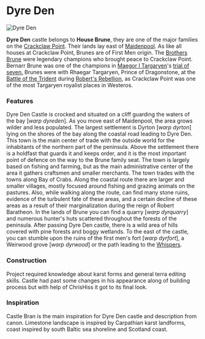 

# Dyre Den

<Image
  src="https://cdn.sanity.io/images/1as7cn02/production/38152b60348e20226371442c782608237212d435-1920x1001.png?w=976&h=350&fit=crop&crop=center&auto=format"
  alt="Dyre Den"
  width={976}
  height={350}
/>

<ProjectDetails
  floatRight
  region="Crownlands"
  house="House Brune of the Dyre Den"
  type="Castle"
  status="Completed"
  warp="/warp dyreden"
  projectLead="Nomorefun_"
  dateStarted="March 19, 2020"
  dateCompleted="March 7, 2022"
/>

**Dyre Den** castle belongs to **House Brune**, they are one of the major families on the [Crackclaw Point](https://awoiaf.westeros.org/index.php/Crackclaw_Point). Their lands lay east of [Maidenpool](https://westeroscraft.com/wiki/crownlands/maidenpool). As like all houses at Crackclaw Point, Brunes are of First Men origin. The [Brothers Brune](https://awoiaf.westeros.org/index.php/Brothers_Brune) were legendary champions who brought peace to Crackclaw Point. Bernarr Brune was one of the champions in [Maegor I Targaryen](https://awoiaf.westeros.org/index.php/Maegor_I_Targaryen)'s [trial of seven.](https://awoiaf.westeros.org/index.php/Trial_of_seven) Brunes were with Rhaegar Targaryen, Prince of Dragonstone, at the [Battle of the Trident](https://awoiaf.westeros.org/index.php/Battle_of_the_Trident) during [Robert's Rebellion](https://awoiaf.westeros.org/index.php/Robert%27s_Rebellion), as Crackclaw Point was one of the most Targaryen royalist places in Westeros.

### Features

Dyre Den Castle is crocked and situated on a cliff guarding the waters of the bay [_warp dyreden_]. As you move east of Maidenpool, the area grows wilder and less populated. The largest settlement is Dyrton [_warp dyrton_] lying on the shores of the bay along the coastal road leading to Dyre Den. This town is the main center of trade with the outside world for the inhabitants of the northern part of the peninsula. Above the settlement there is a holdfast that guards it and keeps order, and it is the most important point of defence on the way to the Brune family seat. The town is largely based on fishing and farming, but as the main administrative center of the area it gathers craftsmen and smaller merchants. The town trades with the towns along Bay of Crabs. Along the coastal route there are larger and smaller villages, mostly focused around fishing and grazing animals on the pastures. Also, while walking along the route, can find many stone ruins, evidence of the turbulent fate of these areas, and a certain decline of these areas as a result of their marginalization during the reign of Robert Baratheon. In the lands of Brune you can find a quarry [_warp dyrquarry_] and numerous hunter's huts scattered throughout the forests of the peninsula. After passing Dyre Den castle, there is a wild area of hills covered with pine forests and boggy wetlands. To the east of the castle, you can stumble upon the ruins of the first men's fort [_warp dyrfort_], a Weirwood grove [_warp dyrwood_] or the path leading to the [Whispers](https://westeroscraft.com/wiki/crownlands/whispers).

### Construction

Project required knowledge about karst forms and general terra editing skills. Castle had past some changes in his appearance along of building process but with help of ChrisHiss it got to its final look.

### Inspiration

Castle Bran is the main inspiration for Dyre Den castle and description from canon. Limestone landscape is inspired by Carpathian karst landforms, coast inspired by south Baltic sea shoreline and Scotland coast.

